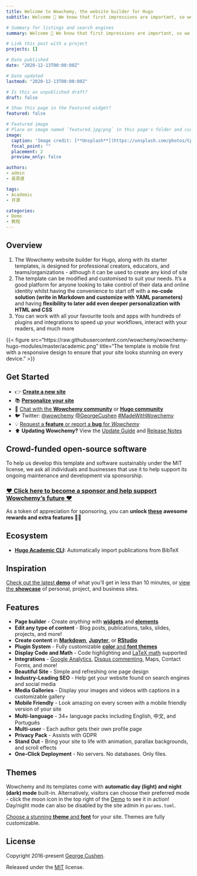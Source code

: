 ```yaml
---
title: Welcome to Wowchemy, the website builder for Hugo
subtitle: Welcome 👋 We know that first impressions are important, so we've populated your new site with some initial content to help you get familiar with everything in no time.

# Summary for listings and search engines
summary: Welcome 👋 We know that first impressions are important, so we've populated your new site with some initial content to help you get familiar with everything in no time.

# Link this post with a project
projects: []

# Date published
date: "2020-12-13T00:00:00Z"

# Date updated
lastmod: "2020-12-13T00:00:00Z"

# Is this an unpublished draft?
draft: false

# Show this page in the Featured widget?
featured: false

# Featured image
# Place an image named `featured.jpg/png` in this page's folder and customize its options here.
image:
  caption: 'Image credit: [**Unsplash**](https://unsplash.com/photos/CpkOjOcXdUY)'
  focal_point: ""
  placement: 2
  preview_only: false

authors:
- admin
- 吳恩達

tags:
- Academic
- 开源

categories:
- Demo
- 教程
---
```


## Overview

1. The Wowchemy website builder for Hugo, along with its starter templates, is designed for professional creators, educators, and teams/organizations - although it can be used to create any kind of site
2. The template can be modified and customised to suit your needs. It's a good platform for anyone looking to take control of their data and online identity whilst having the convenience to start off with a **no-code solution (write in Markdown and customize with YAML parameters)** and having **flexibility to later add even deeper personalization with HTML and CSS**
3. You can work with all your favourite tools and apps with hundreds of plugins and integrations to speed up your workflows, interact with your readers, and much more

{{< figure src="https://raw.githubusercontent.com/wowchemy/wowchemy-hugo-modules/master/academic.png" title="The template is mobile first with a responsive design to ensure that your site looks stunning on every device." >}}

## Get Started

- 👉 [**Create a new site**](https://wowchemy.com/templates/)
- 📚 [**Personalize your site**](https://wowchemy.com/docs/)
- 💬 [Chat with the **Wowchemy community**](https://discord.gg/z8wNYzb) or [**Hugo community**](https://discourse.gohugo.io)
- 🐦 Twitter: [@wowchemy](https://twitter.com/wowchemy) [@GeorgeCushen](https://twitter.com/GeorgeCushen) [#MadeWithWowchemy](https://twitter.com/search?q=(%23MadeWithWowchemy%20OR%20%23MadeWithAcademic)&src=typed_query)
- 💡 [Request a **feature** or report a **bug** for _Wowchemy_](https://github.com/wowchemy/wowchemy-hugo-modules/issues)
- ⬆️ **Updating Wowchemy?** View the [Update Guide](https://wowchemy.com/docs/guide/update/) and [Release Notes](https://wowchemy.com/updates/)

## Crowd-funded open-source software

To help us develop this template and software sustainably under the MIT license, we ask all individuals and businesses that use it to help support its ongoing maintenance and development via sponsorship.

### [❤️ Click here to become a sponsor and help support Wowchemy's future ❤️](https://wowchemy.com/plans/)

As a token of appreciation for sponsoring, you can **unlock [these](https://wowchemy.com/plans/) awesome rewards and extra features 🦄✨**

## Ecosystem

* **[Hugo Academic CLI](https://github.com/wowchemy/hugo-academic-cli):** Automatically import publications from BibTeX

## Inspiration

[Check out the latest **demo**](https://academic-demo.netlify.com/) of what you'll get in less than 10 minutes, or [view the **showcase**](https://wowchemy.com/user-stories/) of personal, project, and business sites.

## Features

- **Page builder** - Create *anything* with [**widgets**](https://wowchemy.com/docs/page-builder/) and [**elements**](https://wowchemy.com/docs/writing-markdown-latex/)
- **Edit any type of content** - Blog posts, publications, talks, slides, projects, and more!
- **Create content** in [**Markdown**](https://wowchemy.com/docs/writing-markdown-latex/), [**Jupyter**](https://wowchemy.com/docs/import/jupyter/), or [**RStudio**](https://wowchemy.com/docs/install-locally/)
- **Plugin System** - Fully customizable [**color** and **font themes**](https://wowchemy.com/docs/customization/)
- **Display Code and Math** - Code highlighting and [LaTeX math](https://en.wikibooks.org/wiki/LaTeX/Mathematics) supported
- **Integrations** - [Google Analytics](https://analytics.google.com), [Disqus commenting](https://disqus.com), Maps, Contact Forms, and more!
- **Beautiful Site** - Simple and refreshing one page design
- **Industry-Leading SEO** - Help get your website found on search engines and social media
- **Media Galleries** - Display your images and videos with captions in a customizable gallery
- **Mobile Friendly** - Look amazing on every screen with a mobile friendly version of your site
- **Multi-language** - 34+ language packs including English, 中文, and Português
- **Multi-user** - Each author gets their own profile page
- **Privacy Pack** - Assists with GDPR
- **Stand Out** - Bring your site to life with animation, parallax backgrounds, and scroll effects
- **One-Click Deployment** - No servers. No databases. Only files.


## Themes

Wowchemy and its templates come with **automatic day (light) and night (dark) mode** built-in. Alternatively, visitors can choose their preferred mode - click the moon icon in the top right of the [Demo](https://academic-demo.netlify.com/) to see it in action! Day/night mode can also be disabled by the site admin in `params.toml`.

[Choose a stunning **theme** and **font**](https://wowchemy.com/docs/customization) for your site. Themes are fully customizable.

## License

Copyright 2016-present [George Cushen](https://georgecushen.com).

Released under the [MIT](https://github.com/wowchemy/wowchemy-hugo-modules/blob/master/LICENSE.md) license.
